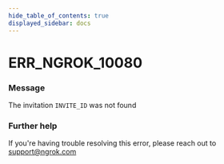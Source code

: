 ```yaml
---
hide_table_of_contents: true
displayed_sidebar: docs
---
```



# ERR_NGROK_10080

### Message
The invitation `INVITE_ID` was not found

<ErrorDetails error='err_ngrok_10080' />


### Further help
If you're having trouble resolving this error, please reach out to [support@ngrok.com](mailto:support@ngrok.com?subject=Help%20with%20ERR_NGROK_10080)

